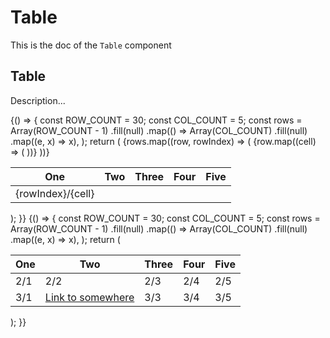 <!--- Table.stories.mdx --->


<Meta
  title="Design System/Atoms/Table"
  component={Table}
/>

# Table

This is the doc of the `Table` component

## Table

Description...

<Canvas>
  <Story name="base">
    {() => {
      const ROW_COUNT = 30;
      const COL_COUNT = 5;
      const rows = Array(ROW_COUNT - 1)
        .fill(null)
        .map(() =>
          Array(COL_COUNT)
            .fill(null)
            .map((e, x) => x),
        );
      return (
        <Box shadow="filterShadow" padding={3} hasRadius>
          <Table colCount={COL_COUNT} rowCount={ROW_COUNT}>
            <Thead>
              <Tr>
                <Th>
                  <Box padding={2} background="neutral200">
                    One
                  </Box>
                </Th>
                <Th>
                  <Box padding={2} background="neutral200">
                    Two
                  </Box>
                </Th>
                <Th>
                  <Box padding={2} background="neutral200">
                    Three
                  </Box>
                </Th>
                <Th>
                  <Box padding={2} background="neutral200">
                    Four
                  </Box>
                </Th>
                <Th>
                  <Box padding={2} background="neutral200">
                    Five
                  </Box>
                </Th>
              </Tr>
            </Thead>
            <Tbody>
              {rows.map((row, rowIndex) => (
                <Tr key={`row-${rowIndex}`}>
                  {row.map((cell) => (
                    <Td key={`cell-${rowIndex}-${cell}`}>
                      <Box padding={2}>
                        {rowIndex}/{cell}
                      </Box>
                    </Td>
                  ))}
                </Tr>
              ))}
            </Tbody>
          </Table>
        </Box>
      );
    }}
  </Story>
  <Story name="simple">
    {() => {
      const ROW_COUNT = 30;
      const COL_COUNT = 5;
      const rows = Array(ROW_COUNT - 1)
        .fill(null)
        .map(() =>
          Array(COL_COUNT)
            .fill(null)
            .map((e, x) => x),
        );
      return (
        <Box shadow="filterShadow" padding={3} hasRadius>
          <Table colCount={COL_COUNT} rowCount={ROW_COUNT}>
            <Thead>
              <Tr>
                <Th>
                  <Box padding={2} background="neutral200">
                    One
                  </Box>
                </Th>
                <Th>
                  <Box padding={2} background="neutral200">
                    Two
                  </Box>
                </Th>
                <Th>
                  <Box padding={2} background="neutral200">
                    Three
                  </Box>
                </Th>
                <Th>
                  <Box padding={2} background="neutral200">
                    Four
                  </Box>
                </Th>
                <Th>
                  <Box padding={2} background="neutral200">
                    Five
                  </Box>
                </Th>
              </Tr>
            </Thead>
            <Tbody>
              <Tr>
                <Td>2/1</Td>
                <Td>2/2</Td>
                <Td>2/3</Td>
                <Td>2/4</Td>
                <Td>2/5</Td>
              </Tr>
              <Tr>
                <Td>3/1</Td>
                <Td>
                  <a href="#">Link to somewhere</a>
                </Td>
                <Td>3/3</Td>
                <Td>3/4</Td>
                <Td>3/5</Td>
              </Tr>
            </Tbody>
          </Table>
        </Box>
      );
    }}
  </Story>
</Canvas>
